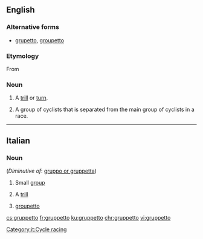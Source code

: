 ==English==

===Alternative forms===
* [[grupetto]], [[groupetto]]

===Etymology===
From {{etyl|it|en}}

===Noun===
{{en-noun|gruppetti|pl2=gruppettos}}

# {{context|music|lang=en}} A [[trill]] or [[turn]].
# {{context|cycling|lang=en}} A group of cyclists that is separated from the main group of cyclists in a race.

----

==Italian==

===Noun===
{{it-noun||m||gruppetti}} (''Diminutive of'': [[gruppo or gruppetta]])

# Small [[group]]
# {{context|music|lang=it}} A [[trill]]
# {{context|cycle racing|lang=it}} [[groupetto]]
[[Category:it:Cycle racing]]

[[cs:gruppetto]]
[[fr:gruppetto]]
[[ku:gruppetto]]
[[chr:gruppetto]]
[[vi:gruppetto]]
